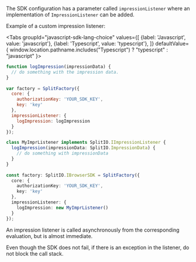 
The SDK configuration has a parameter called `impressionListener` where an implementation of `ImpressionListener` can be added.

Example of a custom impression listener:

<Tabs
  groupId="javascript-sdk-lang-choice"
  values={[
    {label: 'Javascript', value: 'javascript'},
    {label: 'Typescript', value: 'typescript'},
  ]} defaultValue={ window.location.pathname.includes("Typescript") ? "typescript" : "javascript" }>
  <TabItem value="javascript">

```javascript
function logImpression(impressionData) {
  // do something with the impression data.
}
 
var factory = SplitFactory({ 
  core: {
    authorizationKey: 'YOUR_SDK_KEY',
    key: 'key'
  },
  impressionListener: {
    logImpression: logImpression
  }
});
```

  </TabItem>
  <TabItem value="typescript">

```typescript
class MyImprListener implements SplitIO.IImpressionListener {
  logImpression(impressionData: SplitIO.ImpressionData) {
    // do something with impressionData
  }
}
 
const factory: SplitIO.IBrowserSDK = SplitFactory({ 
  core: {
    authorizationKey: 'YOUR_SDK_KEY',
    key: 'key'
  },
  impressionListener: {
    logImpression: new MyImprListener()
  }
});
```

  </TabItem>
</Tabs>

An impression listener is called asynchronously from the corresponding evaluation, but is almost immediate. 

Even though the SDK does not fail, if there is an exception in the listener, do not block the call stack.